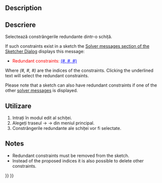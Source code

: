 <languages/>

{{Docnav
|[[Sketcher_SelectElementsAssociatedWithConstraints|Select associated geometry]]
|[[Sketcher_SelectConflictingConstraints|Select conflicting constraints]]
|[[Sketcher_Workbench|Sketcher]]
|IconL=Sketcher_SelectElementsAssociatedWithConstraints.svg
|IconR=Sketcher_SelectConflictingConstraints.svg
|IconC=Workbench_Sketcher.svg
}}

<div class="mw-translate-fuzzy">
{{GuiCommand/ro|Name=Sketcher SelectRedundantConstraints|Name/ro=Sketcher SelectRedundantConstraints|Workbenches=[[Sketcher Workbench/ro|Sketcher]]|MenuLocation=Sketch → Sketcher tools → Select Redundant Constraints|Shortcut=Shift+Ctrl+R|Version=0.15}}
</div>

==Description== 

<div class="mw-translate-fuzzy">
==Descriere==
Selectează constrângerile redundante dintr-o schiță.
</div>

If such constraints exist in a sketch the [[Sketcher_Dialog#Solver_messages|Solver messages section of the Sketcher Dialog]] displays this message:
* <span style="color:red;">Redundant constraints: </span><span style="color:blue;text-decoration:underline;">(#, #, #)</span>
Where ''(#, #, #)'' are the indices of the constraints. Clicking the underlined text will select the redundant constraints.

Please note that a sketch can also have redundant constraints if one of the other [[Sketcher_Dialog#Solver_messages|solver messages]] is displayed.

<span id="Usage"></span>
<div class="mw-translate-fuzzy">
==Utilizare==
</div>

<div class="mw-translate-fuzzy">
#Intrați în modul edit al schiței.
#Alegeți traseul {{KEY| Sketch}}  →  {{KEY| Sketcher tools}}  → {{KEY|[[Image:Sketcher_SelectRedundantConstraints.png|32px]] Select Redundant Constraints}}   din meniul principal.
#Constrângerile redundante ale schiței vor fi selectate.
</div>

==Notes==

* Redundant constraints must be removed from the sketch.
* Instead of the proposed indices it is also possible to delete other constraints.


{{Docnav
|[[Sketcher_SelectElementsAssociatedWithConstraints|Select associated geometry]]
|[[Sketcher_SelectConflictingConstraints|Select conflicting constraints]]
|[[Sketcher_Workbench|Sketcher]]
|IconL=Sketcher_SelectElementsAssociatedWithConstraints.svg
|IconR=Sketcher_SelectConflictingConstraints.svg
|IconC=Workbench_Sketcher.svg
}}

{{Sketcher_Tools_navi{{#translation:}}}}
{{Userdocnavi{{#translation:}}}}